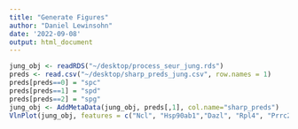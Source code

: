 ```yaml
---
title: "Generate Figures"
author: "Daniel Lewinsohn"
date: '2022-09-08'
output: html_document
---
```



```r
jung_obj <- readRDS("~/desktop/process_seur_jung.rds")
preds <- read.csv("~/desktop/sharp_preds_jung.csv", row.names = 1)
preds[preds==0] = "spc"
preds[preds==1] = "spd"
preds[preds==2] = "spg"
jung_obj <- AddMetaData(jung_obj, preds[,1], col.name="sharp_preds")
VlnPlot(jung_obj, features = c("Ncl", "Hsp90ab1","Dazl", "Rpl4", "Prrc2c"), group.by = "sharp_preds")
```

